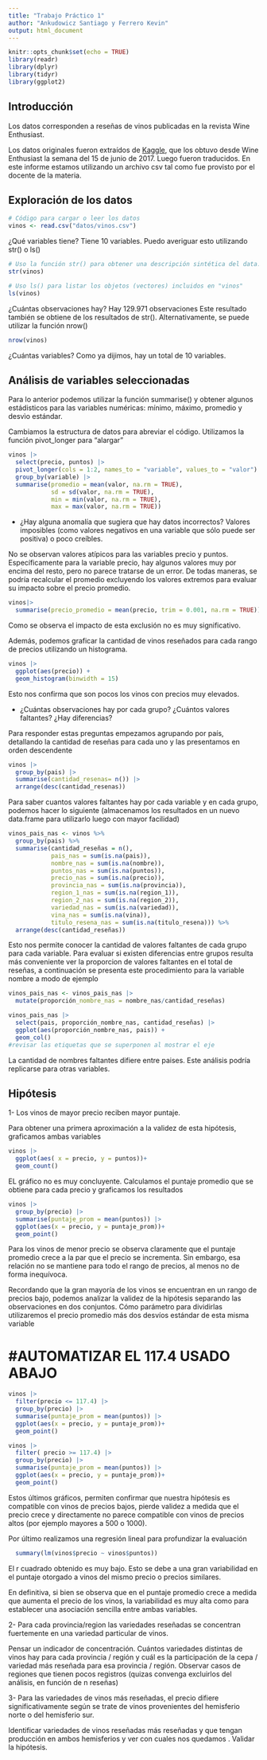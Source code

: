 ```yaml
---
title: "Trabajo Práctico 1"
author: "Ankudowicz Santiago y Ferrero Kevin"
output: html_document
---
```



```r
knitr::opts_chunk$set(echo = TRUE)
library(readr)
library(dplyr)
library(tidyr)
library(ggplot2)
```


## Introducción
Los datos corresponden a reseñas de vinos publicadas en la revista Wine Enthusiast. 

Los datos originales fueron extraídos de [Kaggle](https://www.kaggle.com/zynicide/wine-reviews), que los obtuvo desde Wine Enthusiast  la semana del 15 de junio de 2017. Luego fueron traducidos. En este informe estamos utilizando un archivo csv tal como fue provisto por el docente de la materia. 

## Exploración de los datos


```r
# Código para cargar o leer los datos
vinos <- read.csv("datos/vinos.csv")
```

¿Qué variables tiene? Tiene 10 variables. 
Puedo averiguar esto utilizando str() o ls()

```r
# Uso la función str() para obtener una descripción sintética del data.frame "vinos"
str(vinos)
```

```r
# Uso ls() para listar los objetos (vectores) incluidos en "vinos"
ls(vinos)
```
¿Cuántas observaciones hay? Hay 129.971 observaciones
Este resultado también se obtiene de los resultados de str().
Alternativamente, se puede utilizar la función nrow()

```r
nrow(vinos)
```
¿Cuántas variables? Como ya dijimos, hay un total de 10 variables. 

## Análisis de variables seleccionadas 

Para lo anterior podemos utilizar la función summarise() y obtener algunos estádisticos para las variables numéricas: mínimo, máximo, promedio y desvìo estándar.

Cambiamos la estructura de datos para abreviar el código. Utilizamos la función pivot_longer para "alargar"  


```r
vinos |>
  select(precio, puntos) |> 
  pivot_longer(cols = 1:2, names_to = "variable", values_to = "valor") |> 
  group_by(variable) |> 
  summarise(promedio = mean(valor, na.rm = TRUE), 
            sd = sd(valor, na.rm = TRUE),
            min = min(valor, na.rm = TRUE),
            max = max(valor, na.rm = TRUE))
```


- ¿Hay alguna anomalía que sugiera que hay datos incorrectos? Valores imposibles (como valores negativos en una variable que sólo puede ser positiva) o poco creíbles.

No se observan valores atípicos para las variables precio y puntos. 
Específicamente para la variable precio, hay algunos valores muy por encima del resto, pero no parece tratarse de un error. De todas maneras, se podría recalcular el promedio excluyendo los valores extremos para evaluar su impacto sobre el precio promedio.

```r
vinos|>
  summarise(precio_promedio = mean(precio, trim = 0.001, na.rm = TRUE))
```
Como se observa el impacto de esta exclusión no es muy significativo.

Además, podemos graficar la cantidad de vinos reseñados para cada rango de precios utilizando un histograma.


```r
vinos |> 
  ggplot(aes(precio)) + 
  geom_histogram(binwidth = 15)
```


Esto nos confirma que son pocos los vinos con precios muy elevados. 

- ¿Cuántas observaciones hay por cada grupo? ¿Cuántos valores faltantes? ¿Hay diferencias?

Para responder estas preguntas empezamos agrupando por país, detallando la cantidad de reseñas para cada uno y las presentamos en orden descendente 

```r
vinos |>
  group_by(pais) |>
  summarise(cantidad_resenas= n()) |>
  arrange(desc(cantidad_resenas))
```
Para saber cuantos valores faltantes hay por cada variable y en cada grupo, podemos hacer lo siguiente (almacenamos los resultados en un nuevo data.frame para utilizarlo luego con mayor facilidad)

```r
vinos_pais_nas <- vinos %>%
  group_by(pais) %>% 
  summarise(cantidad_reseñas = n(), 
            pais_nas = sum(is.na(pais)), 
            nombre_nas = sum(is.na(nombre)), 
            puntos_nas = sum(is.na(puntos)), 
            precio_nas = sum(is.na(precio)), 
            provincia_nas = sum(is.na(provincia)), 
            region_1_nas = sum(is.na(region_1)), 
            region_2_nas = sum(is.na(region_2)), 
            variedad_nas = sum(is.na(variedad)), 
            vina_nas = sum(is.na(vina)), 
            titulo_resena_nas = sum(is.na(titulo_resena))) %>%
  arrange(desc(cantidad_reseñas))
```

Esto nos permite conocer la cantidad de valores faltantes de cada grupo para cada variable. 
Para evaluar si existen diferencias entre grupos resulta más conveniente ver la proporcion de valores faltantes en el total de reseñas, a continuación se presenta este procedimiento para la variable nombre a modo de ejemplo

```r
vinos_pais_nas <- vinos_pais_nas |>
  mutate(proporción_nombre_nas = nombre_nas/cantidad_reseñas)
```


```r
vinos_pais_nas |>
  select(pais, proporción_nombre_nas, cantidad_reseñas) |>
  ggplot(aes(proporción_nombre_nas, pais)) +
  geom_col() 
#revisar las etiquetas que se superponen al mostrar el eje
```


La cantidad de nombres faltantes difiere entre paises. Este análisis podría replicarse para otras variables. 

## Hipótesis

1- Los vinos de mayor precio reciben mayor puntaje.

Para obtener una primera aproximación a la validez de esta hipótesis, graficamos ambas variables

```r
vinos |> 
  ggplot(aes( x = precio, y = puntos))+
  geom_count()
```
EL gráfico no es muy concluyente. Calculamos el puntaje promedio que se obtiene para cada precio y graficamos los resultados

```r
vinos |> 
  group_by(precio) |> 
  summarise(puntaje_prom = mean(puntos)) |> 
  ggplot(aes(x = precio, y = puntaje_prom))+
  geom_point()
```

Para los vinos de menor precio se observa claramente que el puntaje promedio crece a la par que el precio se incrementa. Sin embargo, esa relación no se mantiene para todo el rango de precios, al menos no de forma inequívoca. 

Recordando que la gran mayoría de los vinos se encuentran en un rango de precios bajo, podemos analizar la validez de la hipótesis separando las observaciones en dos conjuntos. Cómo parámetro para dividirlas utilizaremos el precio promedio más dos desvíos estándar de esta misma variable

# #AUTOMATIZAR EL 117.4 USADO ABAJO

```r
vinos |> 
  filter(precio <= 117.4) |> 
  group_by(precio) |> 
  summarise(puntaje_prom = mean(puntos)) |> 
  ggplot(aes(x = precio, y = puntaje_prom))+
  geom_point()
```


```r
vinos |> 
  filter( precio >= 117.4) |> 
  group_by(precio) |> 
  summarise(puntaje_prom = mean(puntos)) |> 
  ggplot(aes(x = precio, y = puntaje_prom))+
  geom_point()
```
Estos últimos gráficos, permiten confirmar que nuestra hipótesis es compatible con vinos de precios bajos, pierde validez a medida que el precio crece y directamente no parece compatible con vinos de precios altos (por ejemplo mayores a 500 o 1000). 

Por último realizamos una regresión lineal para profundizar la evaluación 

```r
  summary(lm(vinos$precio ~ vinos$puntos))
```
El r cuadrado obtenido es muy bajo. Esto se debe a una gran variabilidad en el puntaje otorgado a vinos del mismo precio o precios similares. 

En definitiva, si bien se observa que en el puntaje promedio crece a medida que aumenta el precio de los vinos, la variabilidad es muy alta como para establecer una asociación sencilla entre ambas variables.

2- Para cada provincia/region las variedades reseñadas se concentran fuertemente en una variedad particular de vinos.

Pensar un indicador de concentración. Cuántos variedades distintas de vinos hay para cada provincia / región y cuál es la participación de la cepa / variedad más reseñada para esa provincia / región. Observar casos de regiones que tienen pocos registros (quizas convenga excluirlos del análisis, en función de n reseñas)

3- Para las variedades de vinos más reseñadas, el precio difiere significativamente según se trate de vinos provenientes del hemisferio norte o del hemisferio sur.

Identificar variedades de vinos reseñadas más reseñadas y que tengan producción en ambos hemisferios y ver con cuales nos quedamos . Validar la hipótesis. 



